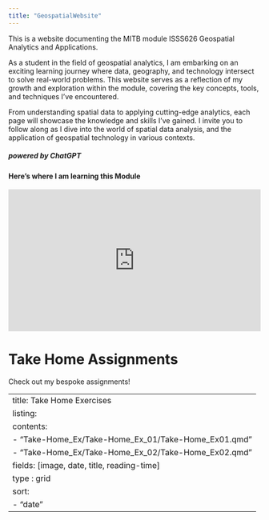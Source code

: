 ```yaml
---
title: "GeospatialWebsite"
---
```


This is a website documenting the MITB module ISSS626 Geospatial Analytics and Applications.

As a student in the field of geospatial analytics, I am embarking on an exciting learning journey where data, geography, and technology intersect to solve real-world problems. This website serves as a reflection of my growth and exploration within the module, covering the key concepts, tools, and techniques I've encountered.

From understanding spatial data to applying cutting-edge analytics, each page will showcase the knowledge and skills I've gained. I invite you to follow along as I dive into the world of spatial data analysis, and the application of geospatial technology in various contexts.

##### *powered by ChatGPT*

#### Here's where I am learning this Module

::: {style="position: relative; padding-bottom: 56.25%; height: 0; overflow: hidden;"}
<iframe src="https://www.google.com/maps/embed?pb=!4v1727704795448!6m8!1m7!1s7KQ-wT_KLoqwJbWqGgjbcw!2m2!1d1.297903473269969!2d103.8495100564587!3f250.82085496238565!4f-2.519623176232784!5f0.7820865974627469" style="position: absolute; top: 0; left: 0; width: 100%; height: 100%; border: 0;" allowfullscreen loading="lazy" referrerpolicy="no-referrer-when-downgrade">

</iframe>
:::

# Take Home Assignments

Check out my bespoke assignments!

---
title: Take Home Exercises
listing:
  contents:
  - "Take-Home_Ex/Take-Home_Ex_01/Take-Home_Ex01.qmd"
  - "Take-Home_Ex/Take-Home_Ex_02/Take-Home_Ex02.qmd"
  fields: [image, date, title, reading-time]
  type : grid
  sort:
  - "date"
---
